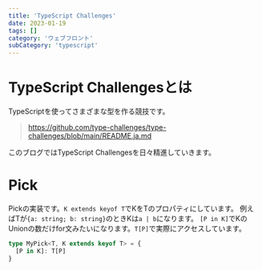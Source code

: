 ```yaml
---
title: 'TypeScript Challenges'
date: 2023-01-19
tags: []
category: 'ウェブフロント'
subCategory: 'typescript'
---
```


# TypeScript Challengesとは
TypeScriptを使ってさまざまな型を作る競技です。

> https://github.com/type-challenges/type-challenges/blob/main/README.ja.md

このブログではTypeScript Challengesを日々精進していきます。

# Pick
Pickの実装です。`K extends keyof T`でKをTのプロパティにしています。
例えばTが`{a: string; b: string}`のときKは`a | b`になります。
`[P in K]`でKのUnionの数だけfor文みたいになります。`T[P]`で実際にアクセスしています。

```typescript
type MyPick<T, K extends keyof T> = {
  [P in K]: T[P]
}
```

